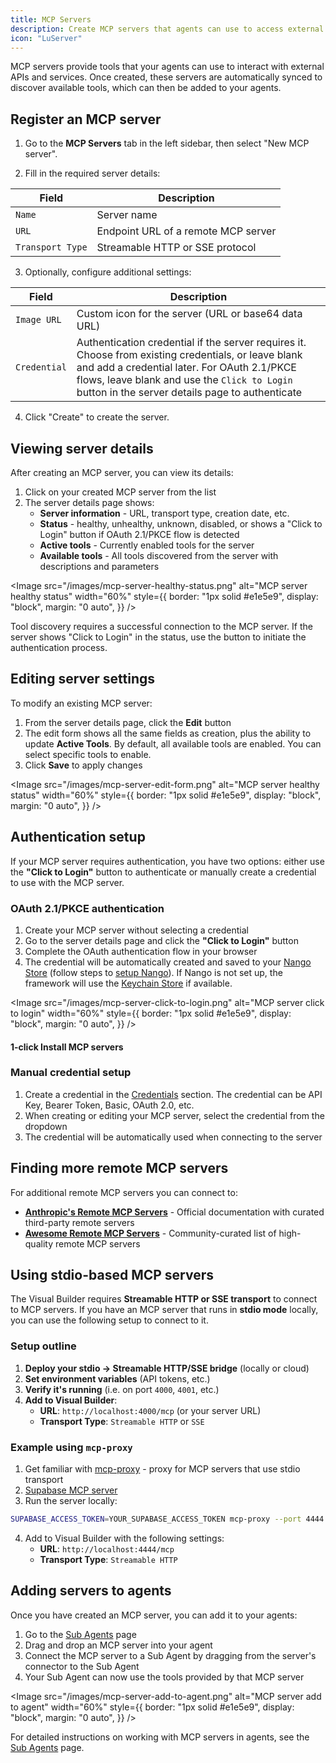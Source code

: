 ```yaml
---
title: MCP Servers
description: Create MCP servers that agents can use to access external services.
icon: "LuServer"
---
```


MCP servers provide tools that your agents can use to interact with external APIs and services. Once created, these servers are automatically synced to discover available tools, which can then be added to your agents.

<Snippet file="mcp/intro-create-and-add.mdx" />

## Register an MCP server

1. Go to the **MCP Servers** tab in the left sidebar, then select "New MCP server".

2. Fill in the required server details:

| Field            | Description                         |
| ---------------- | ----------------------------------- |
| `Name`           | Server name                         |
| `URL`            | Endpoint URL of a remote MCP server |
| `Transport Type` | Streamable HTTP or SSE protocol     |

3. Optionally, configure additional settings:

| Field        | Description                                                                                                                                                                                                                                            |
| ------------ | ------------------------------------------------------------------------------------------------------------------------------------------------------------------------------------------------------------------------------------------------------ |
| `Image URL`  | Custom icon for the server (URL or base64 data URL)                                                                                                                                                                                                    |
| `Credential` | Authentication credential if the server requires it. Choose from existing credentials, or leave blank and add a credential later. For OAuth 2.1/PKCE flows, leave blank and use the `Click to Login` button in the server details page to authenticate |

4. Click "Create" to create the server.

## Viewing server details

After creating an MCP server, you can view its details:

1. Click on your created MCP server from the list
2. The server details page shows:
   - **Server information** - URL, transport type, creation date, etc.
   - **Status** - healthy, unhealthy, unknown, disabled, or shows a "Click to Login" button if OAuth 2.1/PKCE flow is detected
   - **Active tools** - Currently enabled tools for the server
   - **Available tools** - All tools discovered from the server with descriptions and parameters

<Image
  src="/images/mcp-server-healthy-status.png"
  alt="MCP server healthy status"
  width="60%"
  style={{
    border: "1px solid #e1e5e9",
    display: "block",
    margin: "0 auto",
  }}
/>

<Note>
  Tool discovery requires a successful connection to the MCP server. If the
  server shows "Click to Login" in the status, use the button to initiate the
  authentication process.
</Note>

## Editing server settings

To modify an existing MCP server:

1. From the server details page, click the **Edit** button
2. The edit form shows all the same fields as creation, plus the ability to update **Active Tools**. By default, all available tools are enabled. You can select specific tools to enable.
3. Click **Save** to apply changes

<Image
  src="/images/mcp-server-edit-form.png"
  alt="MCP server healthy status"
  width="60%"
  style={{
    border: "1px solid #e1e5e9",
    display: "block",
    margin: "0 auto",
  }}
/>

## Authentication setup

If your MCP server requires authentication, you have two options: either use the **"Click to Login"** button to authenticate or manually create a credential to use with the MCP server.

### OAuth 2.1/PKCE authentication

1. Create your MCP server without selecting a credential
2. Go to the server details page and click the **"Click to Login"** button
3. Complete the OAuth authentication flow in your browser
4. The credential will be automatically created and saved to your [Nango Store](/typescript-sdk/tools/credentials#nango-store) (follow steps to [setup Nango](/get-started/credentials)). If Nango is not set up, the framework will use the [Keychain Store](/typescript-sdk/tools/credentials#keychain-store) if available.

<Image
  src="/images/mcp-server-click-to-login.png"
  alt="MCP server click to login"
  width="60%"
  style={{
    border: "1px solid #e1e5e9",
    display: "block",
    margin: "0 auto",
  }}
/>

#### 1-click Install MCP servers

<Snippet file="mcp/popular-oauth-servers.mdx" />

### Manual credential setup

1. Create a credential in the [Credentials](/visual-builder/tools/credentials) section. The credential can be API Key, Bearer Token, Basic, OAuth 2.0, etc.
2. When creating or editing your MCP server, select the credential from the dropdown
3. The credential will be automatically used when connecting to the server

## Finding more remote MCP servers

For additional remote MCP servers you can connect to:

- **[Anthropic's Remote MCP Servers](https://docs.anthropic.com/en/docs/agents-and-tools/remote-mcp-servers)** - Official documentation with curated third-party remote servers
- **[Awesome Remote MCP Servers](https://github.com/jaw9c/awesome-remote-mcp-servers)** - Community-curated list of high-quality remote MCP servers

## Using stdio-based MCP servers

The Visual Builder requires **Streamable HTTP or SSE transport** to connect to MCP servers. If you have an MCP server that runs in **stdio mode** locally, you can use the following setup to connect to it.

### Setup outline

1. **Deploy your stdio -> Streamable HTTP/SSE bridge** (locally or cloud)
2. **Set environment variables** (API tokens, etc.)
3. **Verify it's running** (i.e. on port `4000`, `4001`, etc.)
4. **Add to Visual Builder**:
   - **URL**: `http://localhost:4000/mcp` (or your server URL)
   - **Transport Type**: `Streamable HTTP` or `SSE`

### Example using `mcp-proxy`

1. Get familiar with [mcp-proxy](https://github.com/sparfenyuk/mcp-proxy) - proxy for MCP servers that use stdio transport
2. [Supabase MCP server](https://github.com/supabase-community/supabase-mcp)
3. Run the server locally:

```bash
SUPABASE_ACCESS_TOKEN=YOUR_SUPABASE_ACCESS_TOKEN mcp-proxy --port 4444 --shell "npx -y @supabase/mcp-server-supabase@latest --read-only"
```

4. Add to Visual Builder with the following settings:
   - **URL**: `http://localhost:4444/mcp`
   - **Transport Type**: `Streamable HTTP`

## Adding servers to agents

Once you have created an MCP server, you can add it to your agents:

1. Go to the [Sub Agents](/visual-builder/sub-agents) page
2. Drag and drop an MCP server into your agent
3. Connect the MCP server to a Sub Agent by dragging from the server's connector to the Sub Agent
4. Your Sub Agent can now use the tools provided by that MCP server

<Image
  src="/images/mcp-server-add-to-agent.png"
  alt="MCP server add to agent"
  width="60%"
  style={{
    border: "1px solid #e1e5e9",
    display: "block",
    margin: "0 auto",
  }}
/>

For detailed instructions on working with MCP servers in agents, see the [Sub Agents](/visual-builder/sub-agents#adding-tools) page.
